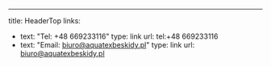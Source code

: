 ---
title: HeaderTop
links:
  - text: "Tel: +48 669233116"
    type: link
    url: tel:+48 669233116
  - text: "Email: biuro@aquatexbeskidy.pl"
    type: link
    url: biuro@aquatexbeskidy.pl
